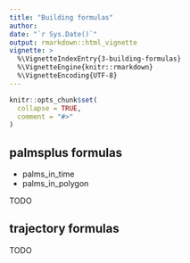 ```yaml
---
title: "Building formulas"
author:
date: "`r Sys.Date()`"
output: rmarkdown::html_vignette
vignette: >
  %\VignetteIndexEntry{3-building-formulas}
  %\VignetteEngine{knitr::rmarkdown}
  %\VignetteEncoding{UTF-8}
---
```


```r
knitr::opts_chunk$set(
  collapse = TRUE,
  comment = "#>"
)
```

## palmsplus formulas

* palms_in_time
* palms_in_polygon

TODO

## trajectory formulas

TODO

